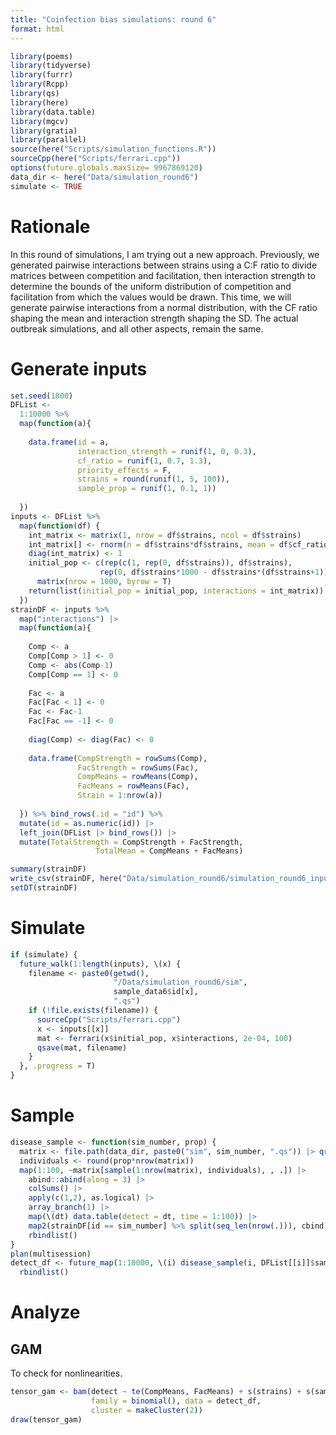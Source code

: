 ```yaml
---
title: "Coinfection bias simulations: round 6"
format: html
---
```


```r
library(poems)
library(tidyverse)
library(furrr)
library(Rcpp)
library(qs)
library(here)
library(data.table)
library(mgcv)
library(gratia)
library(parallel)
source(here("Scripts/simulation_functions.R"))
sourceCpp(here("Scripts/ferrari.cpp"))
options(future.globals.maxSize= 9967869120)
data_dir <- here("Data/simulation_round6")
simulate <- TRUE
```

# Rationale

In this round of simulations, I am trying out a new approach. Previously, we generated pairwise interactions between strains using a C:F ratio to divide matrices between competition and facilitation, then interaction strength to determine the bounds of the uniform distribution of competition and facilitation from which the values would be drawn. This time, we will generate pairwise interactions from a normal distribution, with the CF ratio shaping the mean and interaction strength shaping the SD. The actual outbreak simulations, and all other aspects, remain the same.

# Generate inputs

```r
set.seed(1800)
DFList <- 
  1:10000 %>% 
  map(function(a){
    
    data.frame(id = a, 
               interaction_strength = runif(1, 0, 0.3),
               cf_ratio = runif(1, 0.7, 1.3),
               priority_effects = F,
               strains = round(runif(1, 5, 100)), 
               sample_prop = runif(1, 0.1, 1))
    
  })
inputs <- DFList %>%
  map(function(df) {
    int_matrix <- matrix(1, nrow = df$strains, ncol = df$strains)
    int_matrix[] <- rnorm(n = df$strains*df$strains, mean = df$cf_ratio, sd = df$interaction_strength)
    diag(int_matrix) <- 1
    initial_pop <- c(rep(c(1, rep(0, df$strains)), df$strains),
                    rep(0, df$strains*1000 - df$strains*(df$strains+1))) |>
      matrix(nrow = 1000, byrow = T)
    return(list(initial_pop = initial_pop, interactions = int_matrix))
  })
strainDF <- inputs %>% 
  map("interactions") |>
  map(function(a){
    
    Comp <- a
    Comp[Comp > 1] <- 0
    Comp <- abs(Comp-1)
    Comp[Comp == 1] <- 0
    
    Fac <- a
    Fac[Fac < 1] <- 0
    Fac <- Fac-1
    Fac[Fac == -1] <- 0
    
    diag(Comp) <- diag(Fac) <- 0
    
    data.frame(CompStrength = rowSums(Comp),
               FacStrength = rowSums(Fac),
               CompMeans = rowMeans(Comp),
               FacMeans = rowMeans(Fac),
               Strain = 1:nrow(a))
    
  }) %>% bind_rows(.id = "id") %>% 
  mutate(id = as.numeric(id)) |>
  left_join(DFList |> bind_rows()) |>
  mutate(TotalStrength = CompStrength + FacStrength, 
                   TotalMean = CompMeans + FacMeans)

summary(strainDF)
write_csv(strainDF, here("Data/simulation_round6/simulation_round6_inputs.csv"))
setDT(strainDF)
```

# Simulate

```r
if (simulate) {
  future_walk(1:length(inputs), \(x) {
    filename <- paste0(getwd(),
                       "/Data/simulation_round6/sim",
                       sample_data6$id[x],
                       ".qs")
    if (!file.exists(filename)) {
      sourceCpp("Scripts/ferrari.cpp")
      x <- inputs[[x]]
      mat <- ferrari(x$initial_pop, x$interactions, 2e-04, 100)
      qsave(mat, filename)
    }
  }, .progress = T)
}
```

# Sample

```r
disease_sample <- function(sim_number, prop) {
  matrix <- file.path(data_dir, paste0("sim", sim_number, ".qs")) |> qread()
  individuals <- round(prop*nrow(matrix))
  map(1:100, ~matrix[sample(1:nrow(matrix), individuals), , .]) |>
    abind::abind(along = 3) |> 
    colSums() |> 
    apply(c(1,2), as.logical) |> 
    array_branch(1) |> 
    map(\(dt) data.table(detect = dt, time = 1:100)) |> 
    map2(strainDF[id == sim_number] %>% split(seq_len(nrow(.))), cbind) |> 
    rbindlist()
}
plan(multisession)
detect_df <- future_map(1:10000, \(i) disease_sample(i, DFList[[i]]$sample_prop)) |>
  rbindlist()
```

# Analyze

## GAM

To check for nonlinearities.

```r
tensor_gam <- bam(detect ~ te(CompMeans, FacMeans) + s(strains) + s(sample_prop),
                  family = binomial(), data = detect_df,
                  cluster = makeCluster(2))
draw(tensor_gam)
```
